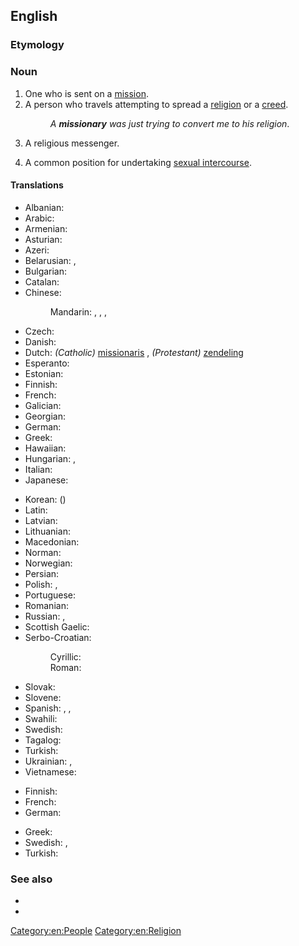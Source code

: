 ==English==

===Etymology===
{{suffix|mission|ary|lang=en}}

===Noun===
{{en-noun|missionaries}}

# One who is sent on a [[mission]].
# A person who travels attempting to spread a [[religion]] or a [[creed]].
#: ''A '''missionary''' was just trying to convert me to his religion''.
# {{lb|en|pejorative}} A religious messenger.
# {{lb|en|uncountable}} A common position for undertaking [[sexual intercourse]].

====Translations====
{{trans-top|person traveling to spread a religion}}
* Albanian: {{t+|sq|misionar|m}}
* Arabic: {{t|ar|مُبَشِّر|m}}
* Armenian: {{t+|hy|քարոզիչ|sc=Armn}}
* Asturian: {{t|ast|misioneru|m}}
* Azeri: {{t|az|missioner}}
* Belarusian: {{t|be|місіяне́р|m|sc=Cyrl}}, {{t|be|місіяне́рка|f|sc=Cyrl}}
* Bulgarian: {{t|bg|мисионе́р|m|sc=Cyrl}}
* Catalan: {{t|ca|missioner|m}}
* Chinese:
*: Mandarin: {{t+|cmn|傳教士|sc=Hani}}, {{t+|cmn|传教士|tr=chuánjiàoshì|sc=Hani}}, {{t+|cmn|傳道者|sc=Hani}}, {{t+|cmn|传道者|tr=chuándàozhě|sc=Hani}}
* Czech: {{t+|cs|misionář|m}}
* Danish: {{t|da|missionær|c}}
* Dutch: ''(Catholic)'' [[missionaris]] {{g|m}}, ''(Protestant)'' [[zendeling]] {{g|m}}
* Esperanto: {{t|eo|misiisto}}
* Estonian: {{t|et|misjonär}}
* Finnish: {{t+|fi|lähetyssaarnaaja}}
* French: {{t+|fr|missionnaire|m}}
* Galician: {{t|gl|misioneiro|m}}
* Georgian: {{t|ka|მისიონერი|sc=Geor}}
* German: {{t+|de|Missionar|m}}
* Greek: {{t+|el|ιεραπόστολος|m|f}}
* Hawaiian: {{t|haw|mikanele}}
* Hungarian: {{t+|hu|hittérítő}}, {{t+|hu|misszionárius}}
* Italian: {{t+|it|missionario|m}}
* Japanese: {{t|ja|宣教師|tr=せんきょうし, senkyōshi|sc=Jpan}}
{{trans-mid}}
* Korean: {{t+|ko|선교사|sc=Kore}} ({{t|ko|宣敎師|sc=Kore}})
* Latin: {{t|la|missiōnārius|m}}
* Latvian: {{t|lv|misionārs|m}}
* Lithuanian: {{t+|lt|misionierius|m}}
* Macedonian: {{t|mk|мисионер|m|sc=Cyrl}}
* Norman: {{t|nrf|missionnaithe|m|f}}
* Norwegian: {{t|no|misjonær|m}}
* Persian: {{t+|fa|میسیونر|tr=misioner|sc=fa-Arab}}
* Polish: {{t+|pl|misjonarz|m}}, {{t|pl|misjonarka|f}}
* Portuguese: {{t+|pt|missionário|m}}
* Romanian: {{t+|ro|misionar|m}}
* Russian: {{t+|ru|миссионе́р|m}}, {{t+|ru|миссионе́рка|f}}
* Scottish Gaelic: {{t|gd|teachdaire|m}}
* Serbo-Croatian:
*: Cyrillic: {{t|sh|мисионар|m}}
*: Roman: {{t+|sh|misionar|m}}
* Slovak: {{t|sk|misionár|m}}
* Slovene: {{t+|sl|misijonar|m}}
* Spanish: {{t+|es|misionero|m}}, {{t|es|misionera|f}}, {{t+|es|misionario}}
* Swahili: {{t|sw|mmisionari}}
* Swedish: {{t+|sv|missionär}}
* Tagalog: {{t|tl|misyonero}}
* Turkish: {{t+|tr|misyoner}}
* Ukrainian: {{t|uk|місіоне́р|m|sc=Cyrl}}, {{t|uk|місіоне́рка|f|sc=Cyrl}}
* Vietnamese: {{t|vi|người truyền giáo}}
{{trans-bottom}}

{{trans-top|position for sexual intercourse}}
* Finnish: {{t+|fi|lähetyssaarnaaja}}
* French: {{t+|fr|missionnaire|m}}
* German: {{t+|de|Missionarsstellung|f}}
{{trans-mid}}
* Greek: {{t+|el|ιεραποστολικό|n}}
* Swedish: {{t|sv|missionärsställning|c}}, {{t+|sv|missionären|c}}
* Turkish: {{t|tr|misyoner pozisyonu}}
{{trans-bottom}}

===See also===
* {{pedialite}}
* {{pedialite|Missionary (disambiguation)}}

[[Category:en:People]]
[[Category:en:Religion]]